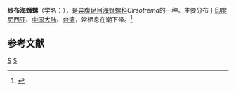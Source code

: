{{Speciesbox
| taxon = Cirsotrema varicosum
| image = Cirsotrema varicosum 01.JPG
| binomial_authority = (Lamarck, 1822)
}}
'''纱布海蛳螺'''（学名：''{{lang|la|Cirsotrema varicosum}}''），是[[异腹足目|异腹足目]][[海蛳螺科|海蛳螺科]]''Cirsotrema''的一种。主要分布于[[印度尼西亚|印度尼西亚]]、[[中国大陆|中国大陆]]、[[台湾|台湾]]，常栖息在潮下带。<ref>{{cite web|url=http://shell.sinica.edu.tw/chinese/shellbase_detail.php?science_no=1701|title=国际贝库：纱布海蛳螺|publisher=台湾贝类资料库|accessdate=2009-08-11}}</ref>

== 参考文献 ==
{{reflist}}
{{taxonbar}}
[[Category:_1822年描述的动物|S]]
[[Category:海蛳螺科|S]]